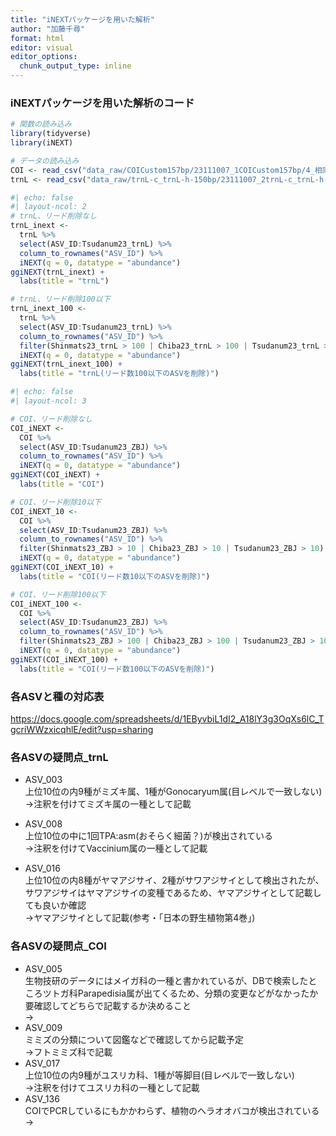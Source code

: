```yaml
---
title: "iNEXTパッケージを用いた解析"
author: "加藤千尋"
format: html
editor: visual
editor_options: 
  chunk_output_type: inline
---
```


### iNEXTパッケージを用いた解析のコード

```r
# 関数の読み込み
library(tidyverse)
library(iNEXT)

# データの読み込み
COI <- read_csv("data_raw/COICustom157bp/23111007_1COICustom157bp/4_相同性が高い生物種リスト(BLAST結果10位まで).csv")
trnL <- read_csv("data_raw/trnL-c_trnL-h-150bp/23111007_2trnL-c_trnL-h-150bp/4_相同性が高い生物種リスト(BLAST結果10位まで).csv")
```

```r
#| echo: false
#| layout-ncol: 2
# trnL、リード削除なし
trnL_inext <-
  trnL %>%
  select(ASV_ID:Tsudanum23_trnL) %>%
  column_to_rownames("ASV_ID") %>%
  iNEXT(q = 0, datatype = "abundance")
ggiNEXT(trnL_inext) +
  labs(title = "trnL")

# trnL、リード削除100以下
trnL_inext_100 <-
  trnL %>%
  select(ASV_ID:Tsudanum23_trnL) %>%
  column_to_rownames("ASV_ID") %>%
  filter(Shinmats23_trnL > 100 | Chiba23_trnL > 100 | Tsudanum23_trnL > 100) %>% 
  iNEXT(q = 0, datatype = "abundance")
ggiNEXT(trnL_inext_100) +
  labs(title = "trnL(リード数100以下のASVを削除)")
```

```r
#| echo: false
#| layout-ncol: 3

# COI、リード削除なし
COI_iNEXT <-
  COI %>%
  select(ASV_ID:Tsudanum23_ZBJ) %>%
  column_to_rownames("ASV_ID") %>%
  iNEXT(q = 0, datatype = "abundance")
ggiNEXT(COI_iNEXT) +
  labs(title = "COI")

# COI、リード削除10以下
COI_iNEXT_10 <-
  COI %>%
  select(ASV_ID:Tsudanum23_ZBJ) %>%
  column_to_rownames("ASV_ID") %>%
  filter(Shinmats23_ZBJ > 10 | Chiba23_ZBJ > 10 | Tsudanum23_ZBJ > 10) %>% 
  iNEXT(q = 0, datatype = "abundance")
ggiNEXT(COI_iNEXT_10) +
  labs(title = "COI(リード数10以下のASVを削除)")

# COI、リード削除100以下
COI_iNEXT_100 <-
  COI %>%
  select(ASV_ID:Tsudanum23_ZBJ) %>%
  column_to_rownames("ASV_ID") %>%
  filter(Shinmats23_ZBJ > 100 | Chiba23_ZBJ > 100 | Tsudanum23_ZBJ > 100) %>% 
  iNEXT(q = 0, datatype = "abundance")
ggiNEXT(COI_iNEXT_100) +
  labs(title = "COI(リード数100以下のASVを削除)")
```

### 各ASVと種の対応表

<https://docs.google.com/spreadsheets/d/1EByvbiL1dI2_A18lY3g3OqXs6lC_TgcriWWzxicqhlE/edit?usp=sharing>

### 各ASVの疑問点_trnL

-   ASV_003\
    上位10位の内9種がミズキ属、1種がGonocaryum属(目レベルで一致しない)\
    →注釈を付けてミズキ属の一種として記載

-   ASV_008\
    上位10位の中に1回TPA:asm(おそらく細菌？)が検出されている\
    →注釈を付けてVaccinium属の一種として記載

-   ASV_016\
    上位10位の内8種がヤマアジサイ、2種がサワアジサイとして検出されたが、サワアジサイはヤマアジサイの変種であるため、ヤマアジサイとして記載しても良いか確認\
    →ヤマアジサイとして記載(参考・「日本の野生植物第4巻」)

### 各ASVの疑問点_COI

-   ASV_005\
    生物技研のデータにはメイガ科の一種と書かれているが、DBで検索したところツトガ科Parapedisia属が出てくるため、分類の変更などがなかったか要確認してどちらで記載するか決めること\
    →
-   ASV_009\
    ミミズの分類について図鑑などで確認してから記載予定\
    →フトミミズ科で記載
-   ASV_017\
    上位10位の内9種がユスリカ科、1種が等脚目(目レベルで一致しない)\
    →注釈を付けてユスリカ科の一種として記載
-   ASV_136\
    COIでPCRしているにもかかわらず、植物のヘラオオバコが検出されている\
    →
